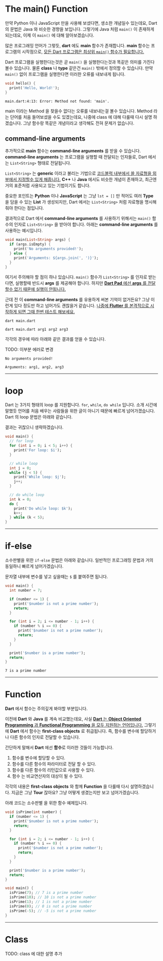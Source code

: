 # The main() Function

만약 Python 이나 JavaScript 만을 사용해 보셨다면, 생소한 개념일수 있는데요, Dart 의 문법은 Java 와 비슷한 경향을 보입니다. 그렇기에 Java 처럼 `main()` 이 존재하게 되는데요, 이제 이 `main()` 에 대해 알아보겠습니다.

많은 프로그래밍 언어가 그렇듯, **dart** 에도 **main** 함수가 존재합니다. **main** 함수는 프로그램의 시작점으로, <U>모든 Dart 프로그램은 최상위 `main()` 함수가 필요합니다.</U>

Dart 프로그램을 실행한다는것은 곧 `main()` 을 실행한다는것과 똑같은 의미를 가진다 볼수 있습니다. 물론 **class** 나 **type** 같은건 `main()` 밖에서 정의할 수 있습니다. 만약 `main()` 없이 프로그램을 실행한다면 이러한 오류를 내보내게 됩니다.

```dart:main.dart
void hello() {
  print('Hello, World!');
}
```

```bash:result
main.dart:4:13: Error: Method not found: 'main'.
```

main 이라는 Method 을 찾을수 없다는 오류를 내보내는걸 볼수 있습니다. Method 라는 단어를 처음 들어보셨을 수도 있겠는데요, 나중에 class 에 대해 다룰때 다시 설명 하겠습니다. 그냥 함수랑 똑같은 개념이라고 생각해도 전혀 문제가 없습니다.

## command-line arguments

추가적으로 **main** 함수는 **command-line arguments** 를 받을 수 있습니다. **command-line arguments** 는 프로그램을 실행할 때 전달되는 인자들로, Dart 에서는 `List<String>` 형태로 전달됩니다.

`List<String>` 는 **generic** 이라고 불리는 기법으로 <U>코드블럭 내부에서 쓸 자료형을 외부에서 지정할수 있게 해줍니다.</U> **C++** 나 **Java** 에서도 비슷한 개념이 존재하고, 최근엔 거의 표준처럼 사용되고 있는 기법이기도 합니다.

중요한 포인트는 **Python** 이나 **JavaScript** 는 그냥 `lst = []` 만 적어도 여러 **Type** 을 담을 수 있는 **List** 가 생성되지만, Dart 에서는 `List<String>` 처럼 자료형을 명시해줘야 한다는 점입니다.

결과적으로 Dart 에서 **command-line arguments** 를 사용하기 위해서는 `main()` 함수의 인자로 `List<String>` 을 받아야 합니다. 아래는 **command-line arguments** 를 사용하는 예시입니다.

```dart:main.dart
void main(List<String> args) {
  if (args.isEmpty) {
    print('No arguments provided!');
  } else {
    print('Arguments: ${args.join(', ')}');
  }
}
```

여기서 주의해야 할 점이 하나 있습니다. `main()` 함수가 `List<String>` 를 인자로 받는다면, <R>실행할때 반드시 **args** 를 제공해야 합니다.</R> 하지만 <U>**Dart Pad** 에선 **args** 를 전달할수 없기 때문에 실행이 안됩니다.</U>

근데 전 이 **command-line arguments** 를 유용하게 써본 기억이 없거든요? 그냥 이런게 있다 정도만 하고 넘어가도 괜찮을거 같습니다. <U>나중에 **Flutter** 를 본격적으로 시작하게 되면 그때 한번 테스트 해보세요.</U>

```bash:command1
dart main.dart
```

```bash:command2
dart main.dart arg1 arg2 arg3
```

각각의 경우에 따라 아래와 같은 결과를 얻을 수 있습니다.

TODO: 이부분 에러로 변경

```bash:command1's-result
No arguments provided!
```

```bash:command2's-result
Arguments: arg1, arg2, arg3
```

***

# loop

Dart 는 3가지 형태의 loop 를 지원합니다. `for`, `while`, `do while` 입니다. <R>소개 시간에 말했듯 언어를 처음 배우는 사람들을 위한 글이 아니기 때문에 빠르게 넘어가겠습니다.</R> Dart 의 loop 문법은 아래와 같습니다.

결과는 귀찮으니 생략하겠습니다.

```dart:main.dart
void main() {
  // for loop
  for (int i = 0; i < 5; i++) {
    print('For loop: $i');
  }

  // while loop
  int j = 0;
  while (j < 5) {
    print('While loop: $j');
    j++;
  }

  // do while loop
  int k = 0;
  do {
    print('Do while loop: $k');
    k++;
  } while (k < 5);
}
```

***

# if-else

소수판별을 위한 `if-else` 문법은 아래와 같습니다. 일반적인 프로그래밍 문법과 거의 동일하니 빠르게 넘어가겠습니다.

문자열 내부에 변수를 넣고 싶을때는 `$` 를 붙여주면 됩니다.

```dart:main.dart
void main() {
  int number = 7;

  if (number <= 1) {
    print('$number is not a prime number');
    return;
  }

  for (int i = 2; i <= number - 1; i++) {
    if (number % i == 0) {
      print('$number is not a prime number');
      return;
    }
  }

  print('$number is a prime number');
  return;
}
```

```bash:result
7 is a prime number
```

***

# Function

**Dart** 에서 함수는 주의깊게 봐야할 부분입니다.

이전에 **Dart** 와 **Java** 를 계속 비교했는데요, 사실 <U>**Dart** 는 **Object Oriented Programming** 과 **Functional Programming** 을 모두 지원하는 언어입니다.</U> <R>그렇기에 **Dart** 에서 함수는 **first-class objects** 로 취급됩니다.</R> 즉, 함수를 변수에 할당하거나 다른 함수의 인자로 전달할 수 있습니다.

간단하게 말해서 **Dart** 에선 **함수**로 이러한 것들이 가능합니다.

1. 함수를 변수에 할당할 수 있다.
2. 함수를 다른 함수의 파라미터로 전달 할 수 있다.
3. 함수를 다른 함수의 리턴값으로 사용할 수 있다.
4. 함수 는 비교연산자의 대상이 될 수 있다.

각각의 내용은 **first-class objects** 와 함께 **Function** 을 다룰때 다시 설명하겠습니다. 지금은 그냥 **Tour** 잖아요? 그냥 어떻게 생겼는지만 보고 넘어가겠습니다.

아래 코드는 소수판별 을 위한 함수 예제입니다.

```dart:main.dart
void isPrime(int number) {
  if (number <= 1) {
    print('$number is not a prime number');
    return;
  }

  for (int i = 2; i <= number - 1; i++) {
    if (number % i == 0) {
      print('$number is not a prime number');
      return;
    }
  }

  print('$number is a prime number');
  return;
}

void main() {
  isPrime(7); // 7 is a prime number
  isPrime(10); // 10 is not a prime number
  isPrime(1); // 1 is not a prime number
  isPrime(0); // 0 is not a prime number
  isPrime(-5); // -5 is not a prime number
}
```

***

# Class

TODO: class 에 대한 설명 추가